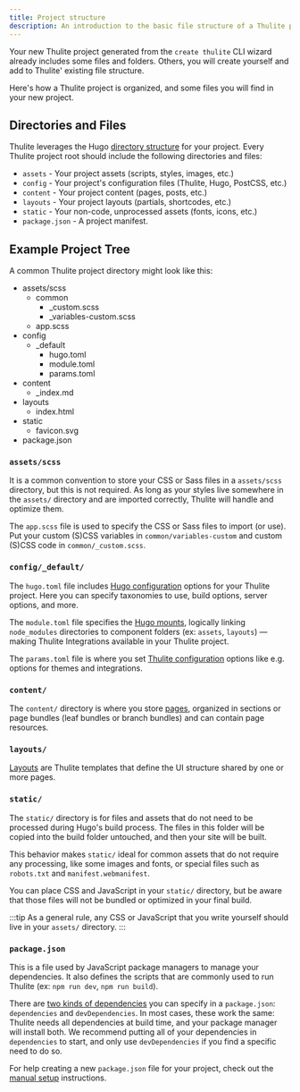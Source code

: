 ```yaml
---
title: Project structure
description: An introduction to the basic file structure of a Thulite project.
---
```


Your new Thulite project generated from the `create thulite` CLI wizard already includes some files and folders. Others, you will create yourself and add to Thulite' existing file structure.

Here's how a Thulite project is organized, and some files you will find in your new project.

## Directories and Files

Thulite leverages the Hugo [directory structure](https://gohugo.io/getting-started/directory-structure/) for your project. Every Thulite project root should include the following directories and files:

- `assets` - Your project assets (scripts, styles, images, etc.)
- `config` - Your project's configuration files (Thulite, Hugo, PostCSS, etc.)
- `content` - Your project content (pages, posts, etc.)
- `layouts` - Your project layouts (partials, shortcodes, etc.)
- `static` - Your non-code, unprocessed assets (fonts, icons, etc.)
- `package.json` - A project manifest.

## Example Project Tree

A common Thulite project directory might look like this:

<FileTree>

- assets/scss
  - common
    - _custom.scss
    - _variables-custom.scss
  - app.scss
- config
  - _default
    - hugo.toml
    - module.toml
    - params.toml
- content
  - _index.md
- layouts
  - index.html
- static
  - favicon.svg
- package.json

</FileTree>


### `assets/scss`

It is a common convention to store your CSS or Sass files in a `assets/scss` directory, but this is not required. As long as your styles live somewhere in the `assets/` directory and are imported correctly, Thulite will handle and optimize them.

The `app.scss` file is used to specify the CSS or Sass files to import (or use). Put your custom (S)CSS variables in `common/variables-custom` and custom (S)CSS code in `common/_custom.scss`.

### `config/_default/`

The `hugo.toml` file includes [Hugo configuration](https://gohugo.io/getting-started/configuration/) options for your Thulite project. Here you can specify taxonomies to use, build options, server options, and more.

The `module.toml` file specifies the [Hugo mounts](https://gohugo.io/hugo-modules/configuration/#module-configuration-mounts), logically linking `node_modules` directories to component folders (ex: `assets`, `layouts`) — making Thulite Integrations available in your Thulite project.

The `params.toml` file is where you set [Thulite configuration](/reference/configuration/) options like e.g. options for themes and integrations. 

### `content/`

The `content/` directory is where you store [pages](/basics/pages/), organized in sections or page bundles (leaf bundles or branch bundles) and can contain page resources.

### `layouts/`

[Layouts](/basics/layouts/) are Thulite templates that define the UI structure shared by one or more pages.

### `static/`

The `static/` directory is for files and assets that do not need to be processed during Hugo's build process. The files in this folder will be copied into the build folder untouched, and then your site will be built.

This behavior makes `static/` ideal for common assets  that do not require any processing, like some images and fonts, or special files such as `robots.txt` and `manifest.webmanifest`.

You can place CSS and JavaScript in your `static/` directory, but be aware that those files will not be bundled or optimized in your final build.

:::tip
As a general rule, any CSS or JavaScript that you write yourself should live in your `assets/` directory.
:::

### `package.json`

This is a file used by JavaScript package managers to manage your dependencies. It also defines the scripts that are commonly used to run Thulite (ex: `npm run dev`, `npm run build`).

There are [two kinds of dependencies](https://docs.npmjs.com/specifying-dependencies-and-devdependencies-in-a-package-json-file) you can specify in a `package.json`: `dependencies` and `devDependencies`. In most cases, these work the same: Thulite needs all dependencies at build time, and your package manager will install both. We recommend putting all of your dependencies in `dependencies` to start, and only use `devDependencies` if you find a specific need to do so.

For help creating a new `package.json` file for your project, check out the [manual setup](/install-and-setup#manual-setup) instructions.